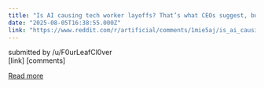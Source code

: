 ```yaml
---
title: "Is AI causing tech worker layoffs? That’s what CEOs suggest, but the reality is complicated"
date: "2025-08-05T16:38:55.000Z"
link: "https://www.reddit.com/r/artificial/comments/1mie5aj/is_ai_causing_tech_worker_layoffs_thats_what_ceos/"
---
```


submitted by    /u/F0urLeafCl0ver  
 [link]   [comments]

[Read more](https://www.reddit.com/r/artificial/comments/1mie5aj/is_ai_causing_tech_worker_layoffs_thats_what_ceos/)

